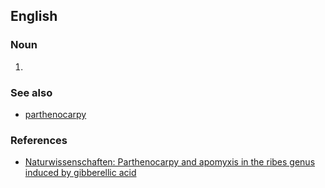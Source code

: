 ==English==

===Noun===
{{en-noun|-}}

# {{context|botany|lang=en}} {{alternative spelling of|apomixis}}

===See also===
* [[parthenocarpy]]

===References===
* [http://www.springerlink.com/index/U814P48377U63V25.pdf Naturwissenschaften: Parthenocarpy and apomyxis in the ribes genus induced by gibberellic acid]
